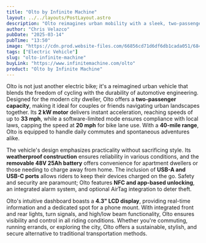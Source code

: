 ```yaml
---
title: "Olto by Infinite Machine"
layout: ../../layouts/PostLayout.astro
description: "Olto reimagines urban mobility with a sleek, two-passenger electric vehicle that blends e-bike freedom with automotive durability."
author: "Chris Velazco"
pubDate: "2025-03-14"
pubTime: "13:50"
image: "https://cdn.prod.website-files.com/66856cd71d6df6db1cada051/68497a7fb81c9ee3f3da6b3d_olto-main-01-p-2600.jpg"
tags: ["Electric Vehicle"]
slug: "olto-infinite-machine"
buyLink: "https://www.infinitemachine.com/olto"
product: "Olto by Infinite Machine"
---
```


Olto is not just another electric bike; it's a reimagined urban vehicle that blends the freedom of cycling with the durability of automotive engineering. Designed for the modern city dweller, Olto offers a **two-passenger capacity**, making it ideal for couples or friends navigating urban landscapes together. Its **2 kW motor** delivers instant acceleration, reaching speeds of up to **33 mph**, while a software-limited mode ensures compliance with local laws, capping the speed at **20 mph** for bike lane use. With a **40-mile range**, Olto is equipped to handle daily commutes and spontaneous adventures alike.

The vehicle's design emphasizes practicality without sacrificing style. Its **weatherproof construction** ensures reliability in various conditions, and the **removable 48V 25Ah battery** offers convenience for apartment dwellers or those needing to charge away from home. The inclusion of **USB-A and USB-C ports** allows riders to keep their devices charged on the go. Safety and security are paramount; Olto features **NFC and app-based unlocking**, an integrated alarm system, and optional AirTag integration to deter theft.

Olto's intuitive dashboard boasts a **4.3" LCD display**, providing real-time information and a dedicated spot for a phone mount. With integrated front and rear lights, turn signals, and high/low beam functionality, Olto ensures visibility and control in all riding conditions. Whether you're commuting, running errands, or exploring the city, Olto offers a sustainable, stylish, and secure alternative to traditional transportation methods.

